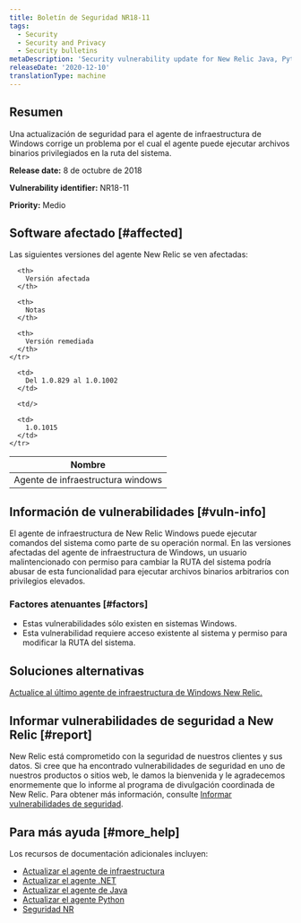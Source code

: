 ```yaml
---
title: Boletín de Seguridad NR18-11
tags:
  - Security
  - Security and Privacy
  - Security bulletins
metaDescription: 'Security vulnerability update for New Relic Java, Python, and .NET agents.'
releaseDate: '2020-12-10'
translationType: machine
---
```


## Resumen

Una actualización de seguridad para el agente de infraestructura de Windows corrige un problema por el cual el agente puede ejecutar archivos binarios privilegiados en la ruta del sistema.

<DNT>**Release date:**</DNT> 8 de octubre de 2018

<DNT>**Vulnerability identifier:**</DNT> NR18-11

<DNT>**Priority:**</DNT> Medio

## Software afectado [#affected]

Las siguientes versiones del agente New Relic se ven afectadas:

<table>
  <thead>
    <tr>
      <th>
        Nombre
      </th>

      <th>
        Versión afectada
      </th>

      <th>
        Notas
      </th>

      <th>
        Versión remediada
      </th>
    </tr>
  </thead>

  <tbody>
    <tr>
      <td>
        Agente de infraestructura windows
      </td>

      <td>
        Del 1.0.829 al 1.0.1002
      </td>

      <td/>

      <td>
        1.0.1015
      </td>
    </tr>
  </tbody>
</table>

## Información de vulnerabilidades [#vuln-info]

El agente de infraestructura de New Relic Windows puede ejecutar comandos del sistema como parte de su operación normal. En las versiones afectadas del agente de infraestructura de Windows, un usuario malintencionado con permiso para cambiar la RUTA del sistema podría abusar de esta funcionalidad para ejecutar archivos binarios arbitrarios con privilegios elevados.

### Factores atenuantes [#factors]

* Estas vulnerabilidades sólo existen en sistemas Windows.
* Esta vulnerabilidad requiere acceso existente al sistema y permiso para modificar la RUTA del sistema.

## Soluciones alternativas

[Actualice al último agente de infraestructura de Windows New Relic.](/docs/infrastructure/new-relic-infrastructure/installation/update-infrastructure-agent)

## Informar vulnerabilidades de seguridad a New Relic [#report]

New Relic está comprometido con la seguridad de nuestros clientes y sus datos. Si cree que ha encontrado vulnerabilidades de seguridad en uno de nuestros productos o sitios web, le damos la bienvenida y le agradecemos enormemente que lo informe al programa de divulgación coordinada de New Relic. Para obtener más información, consulte [Informar vulnerabilidades de seguridad](/docs/security/new-relic-security/data-privacy/reporting-security-vulnerabilities).

## Para más ayuda [#more_help]

Los recursos de documentación adicionales incluyen:

* [Actualizar el agente de infraestructura](/docs/infrastructure/new-relic-infrastructure/installation/update-infrastructure-agent)
* [Actualizar el agente .NET](/docs/agents/net-agent/installation/update-net-agent)
* [Actualizar el agente de Java](/docs/agents/java-agent/installation/upgrade-java-agent)
* [Actualizar el agente Python](/docs/agents/python-agent/installation-configuration/upgrade-python-agent)
* [Seguridad NR](https://newrelic.com/security)